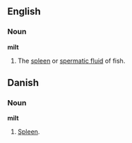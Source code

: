 ==English==

===Noun===

'''milt'''

#The [[spleen]] or [[spermatic fluid]] of fish.

==Danish==

===Noun===

'''milt'''

#[[Spleen]].